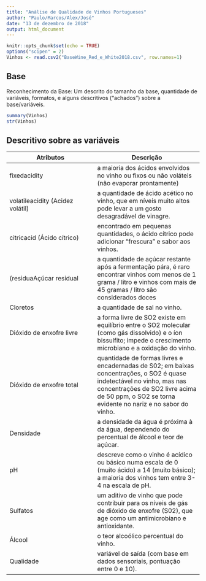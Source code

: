 ```yaml
---
title: "Análise de Qualidade de Vinhos Portugueses"
author: "Paulo/Marcos/Alex/José"
date: "13 de dezembro de 2018"
output: html_document
---
```


```r
knitr::opts_chunk$set(echo = TRUE)
options("scipen" = 2)
Vinhos <- read.csv2("BaseWine_Red_e_White2018.csv", row.names=1)

```

## Base

Reconhecimento da Base: Um descrito do tamanho da base, quantidade de variáveis, formatos, e alguns descritivos (“achados”) sobre a base/variáveis.

```r
summary(Vinhos)
str(Vinhos)

```

## Descritivo sobre as variáveis


| Atributos | Descrição  |
|----------|------------|
| fixedacidity | a maioria dos ácidos envolvidos no vinho ou fixos ou não voláteis (não evaporar prontamente) | 
| volatileacidity (Acidez volátil) |a quantidade de ácido acético no vinho, que em níveis muito altos pode levar a um gosto desagradável de vinagre. |
| citricacid (Ácido cítrico) | encontrado em pequenas quantidades, o ácido cítrico pode adicionar "frescura" e sabor aos vinhos. |
| (residuaAçúcar residual | a quantidade de açúcar restante após a fermentação pára, é raro encontrar vinhos com menos de 1 grama / litro e vinhos com mais de 45 gramas / litro são considerados doces |
| Cloretos | a quantidade de sal no vinho. |
| Dióxido de enxofre livre | a forma livre de SO2 existe em equilíbrio entre o SO2 molecular (como gás dissolvido) e o íon bissulfito; impede o crescimento microbiano e a oxidação do vinho. |
| Dióxido de enxofre total | quantidade de formas livres e encadernadas de S02; em baixas concentrações, o SO2 é quase indetectável no vinho, mas nas concentrações de SO2 livre acima de 50 ppm, o SO2 se torna evidente no nariz e no sabor do vinho. |
| Densidade | a densidade da água é próxima à da água, dependendo do percentual de álcool e teor de açúcar.|
| pH | descreve como o vinho é acídico ou básico numa escala de 0 (muito ácido) a 14 (muito básico); a maioria dos vinhos tem entre 3-4 na escala de pH. |
| Sulfatos | um aditivo de vinho que pode contribuir para os níveis de gás de dióxido de enxofre (S02), que age como um antimicrobiano e antioxidante. |
| Álcool | o teor alcoólico percentual do vinho. |
| Qualidade | variável de saída (com base em dados sensoriais, pontuação entre 0 e 10). |



